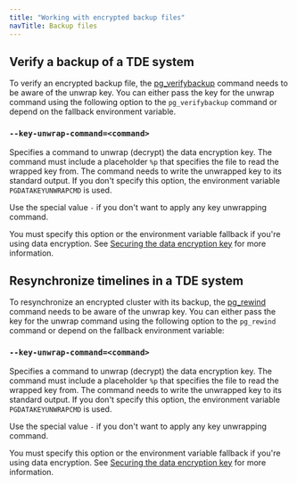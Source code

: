 ```yaml
---
title: "Working with encrypted backup files"
navTitle: Backup files
---
```



## Verify a backup of a TDE system

To verify an encrypted backup file, the [pg_verifybackup](https://www.postgresql.org/docs/15/app-pgverifybackup.html) command needs to be aware of the unwrap key. You can either pass the key for the unwrap command using the following option to the `pg_verifybackup` command or depend on the fallback environment variable.

### `--key-unwrap-command=<command>` 

Specifies a command to unwrap (decrypt) the data encryption key. The command must include a placeholder `%p` that specifies the file to read the wrapped key from. The command needs to write the unwrapped key to its standard output. If you don't specify this option, the environment variable `PGDATAKEYUNWRAPCMD` is used.  
 
Use the special value `-` if you don't want to apply any key unwrapping command. 
  
You must specify this option or the environment variable fallback if you're using data encryption. See [Securing the data encryption key](./key_stores) for more information.


## Resynchronize timelines in a TDE system

To resynchronize an encrypted cluster with its backup, the [pg_rewind](https://www.postgresql.org/docs/15/app-pgrewind.html) command needs to be aware of the unwrap key. You can either pass the key for the unwrap command using the following option to the `pg_rewind` command or depend on the fallback environment variable:

### `--key-unwrap-command=<command>`

Specifies a command to unwrap (decrypt) the data encryption key. The command must include a placeholder `%p` that specifies the file to read the wrapped key from. The command needs to write the unwrapped key to its standard output. If you don't specify this option, the environment variable `PGDATAKEYUNWRAPCMD` is used.  

Use the special value `-` if you don't want to apply any key unwrapping command. 
 
You must specify this option or the environment variable fallback if you're using data encryption. See [Securing the data encryption key](./key_stores/) for more information.

